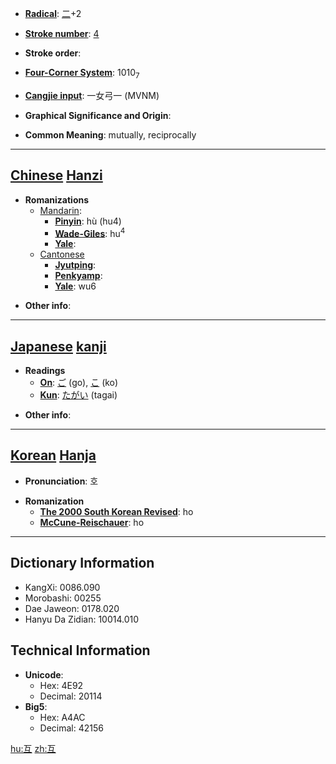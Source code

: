 * '''[[Wiktionary:Chinese radical index| Radical]]''': [[Wiktionary:Chinese radical index 二|二]]+2

* '''[[Wiktionary:Chinese total strokes index|Stroke number]]''': [[Wiktionary:Chinese total strokes index 4|4]]

* '''Stroke order''': 

* '''[[Wiktionary:Chinese four corner index|Four-Corner System]]''': 1010<sub>7</sub>

* '''[[Wiktionary:Chinese Cangjie index|Cangjie input]]''': 一女弓一 (MVNM)

* '''Graphical Significance and Origin''': 

* '''Common Meaning''': mutually, reciprocally

----

== [[Chinese]] [[Hanzi]] ==

* '''Romanizations'''
** [[Mandarin]]:
*** '''[[Pinyin]]''': hù (hu4)
*** '''[[Wade-Giles]]''': hu<sup>4</sup>
*** '''[[Yale]]''': 
**[[Cantonese]]
***'''[[Jyutping]]''':
***'''[[Penkyamp]]''': 
***'''[[Yale]]''': wu6

* '''Other info''': 

----

== [[Japanese]] [[kanji]] ==

* '''Readings'''
** '''[[On]]''': [[ご]] (go), [[こ]] (ko)
** '''[[Kun]]''': [[たがい]] (tagai)

* '''Other info''':  

----

== [[Korean]] [[Hanja]] ==

* '''Pronunciation''': 호

* '''Romanization'''
** '''[[The 2000 South Korean Revised Romanization|The 2000 South Korean Revised]]''': ho
** '''[[McCune-Reischauer]]''': ho

----

== Dictionary Information ==

* KangXi: 0086.090
* Morobashi: 00255
* Dae Jaweon: 0178.020
* Hanyu Da Zidian: 10014.010

== Technical Information ==

* '''Unicode''':
** Hex: 4E92
** Decimal: 20114
* '''Big5''':
** Hex: A4AC
** Decimal: 42156

[[hu:互]]
[[zh:互]]